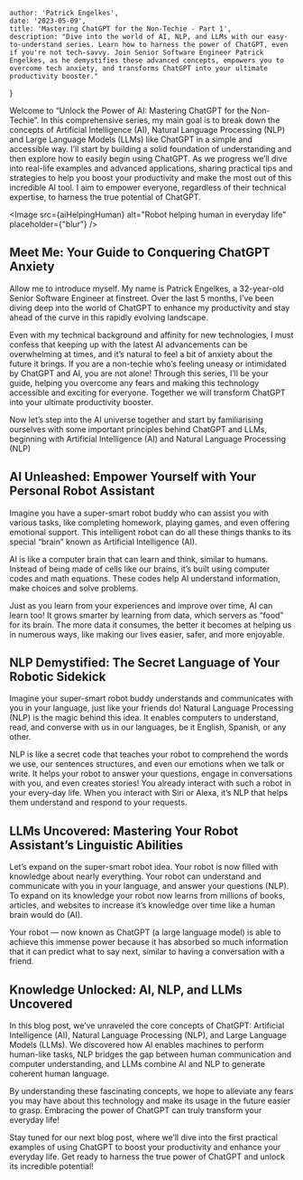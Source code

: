 
    author: 'Patrick Engelkes',
    date: '2023-05-09',
    title: 'Mastering ChatGPT for the Non-Techie - Part 1',
    description: "Dive into the world of AI, NLP, and LLMs with our easy-to-understand series. Learn how to harness the power of ChatGPT, even if you're not tech-savvy. Join Senior Software Engineer Patrick Engelkes, as he demystifies these advanced concepts, empowers you to overcome tech anxiety, and transforms ChatGPT into your ultimate productivity booster."
}


Welcome to “Unlock the Power of AI: Mastering ChatGPT for the Non-Techie”. In this comprehensive series, my main goal is to break down the concepts of Artificial Intelligence (AI), Natural Language Processing (NLP) and Large Language Models (LLMs) like ChatGPT in a simple and accessible way. I’ll start by building a solid foundation of understanding and then explore how to easily begin using ChatGPT. As we progress we’ll dive into real-life examples and advanced applications, sharing practical tips and strategies to help you boost your productivity and make the most out of this incredible AI tool. I aim to empower everyone, regardless of their technical expertise, to harness the true potential of ChatGPT.

<Image src={aiHelpingHuman} alt="Robot helping human in everyday life" placeholder={"blur"} />

## Meet Me: Your Guide to Conquering ChatGPT Anxiety

Allow me to introduce myself. My name is Patrick Engelkes, a 32-year-old Senior Software Engineer at finstreet. Over the last 5 months, I’ve been diving deep into the world of ChatGPT to enhance my productivity and stay ahead of the curve in this rapidly evolving landscape.

Even with my technical background and affinity for new technologies, I must confess that keeping up with the latest AI advancements can be overwhelming at times, and it’s natural to feel a bit of anxiety about the future it brings. If you are a non-techie who’s feeling uneasy or intimidated by ChatGPT and AI, you are not alone! Through this series, I’ll be your guide, helping you overcome any fears and making this technology accessible and exciting for everyone. Together we will transform ChatGPT into your ultimate productivity booster.

Now let’s step into the AI universe together and start by familiarising ourselves with some important principles behind ChatGPT and LLMs, beginning with Artificial Intelligence (AI) and Natural Language Processing (NLP)

## AI Unleashed: Empower Yourself with Your Personal Robot Assistant

Imagine you have a super-smart robot buddy who can assist you with various tasks, like completing homework, playing games, and even offering emotional support. This intelligent robot can do all these things thanks to its special “brain” known as Artificial Intelligence (AI).

AI is like a computer brain that can learn and think, similar to humans. Instead of being made of cells like our brains, it’s built using computer codes and math equations. These codes help AI understand information, make choices and solve problems.

Just as you learn from your experiences and improve over time, AI can learn too! It grows smarter by learning from data, which servers as “food” for its brain. The more data it consumes, the better it becomes at helping us in numerous ways, like making our lives easier, safer, and more enjoyable.

## NLP Demystified: The Secret Language of Your Robotic Sidekick
Imagine your super-smart robot buddy understands and communicates with you in your language, just like your friends do! Natural Language Processing (NLP) is the magic behind this idea. It enables computers to understand, read, and converse with us in our languages, be it English, Spanish, or any other.

NLP is like a secret code that teaches your robot to comprehend the words we use, our sentences structures, and even our emotions when we talk or write. It helps your robot to answer your questions, engage in conversations with you, and even creates stories! You already interact with such a robot in your every-day life. When you interact with Siri or Alexa, it’s NLP that helps them understand and respond to your requests.

## LLMs Uncovered: Mastering Your Robot Assistant’s Linguistic Abilities

Let’s expand on the super-smart robot idea. Your robot is now filled with knowledge about nearly everything. Your robot can understand and communicate with you in your language, and answer your questions (NLP). To expand on its knowledge your robot now learns from millions of books, articles, and websites to increase it’s knowledge over time like a human brain would do (AI).

Your robot — now known as ChatGPT (a large language model) is able to achieve this immense power because it has absorbed so much information that it can predict what to say next, similar to having a conversation with a friend.

## Knowledge Unlocked: AI, NLP, and LLMs Uncovered

In this blog post, we’ve unraveled the core concepts of ChatGPT: Artificial Intelligence (AI), Natural Language Processing (NLP), and Large Language Models (LLMs). We discovered how AI enables machines to perform human-like tasks, NLP bridges the gap between human communication and computer understanding, and LLMs combine AI and NLP to generate coherent human language.

By understanding these fascinating concepts, we hope to alleviate any fears you may have about this technology and make its usage in the future easier to grasp. Embracing the power of ChatGPT can truly transform your everyday life!

Stay tuned for our next blog post, where we’ll dive into the first practical examples of using ChatGPT to boost your productivity and enhance your everyday life. Get ready to harness the true power of ChatGPT and unlock its incredible potential!
